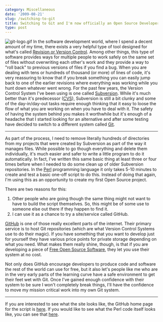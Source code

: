 ```yaml
---
category: Miscellaneous
date: '2009-08-21'
slug: /switching-to-git
title: Switching to Git and I'm now officially an Open Source Developer
type: post
---
```



![git-logo.gif](http://www.alanwsmith.com/blog/wp-content/uploads/2009/08/git-logo.gif)
In the software development world, where I spend a decent amount of
my time, there exists a very helpful type of tool designed for
what's called
[Revision or Version Control](http://en.wikipedia.org/wiki/Version_control_system).
Among other things, this type of software provides ways for
multiple people to work safely on the same set of files without
overwriting each other's work and they provide a way to "roll back"
to previous versions of files if you find a bug. When you are
dealing with tens or hundreds of thousand (or more) of lines of
code, it's very reassuring to know that if you break something you
can easily jump back to one of the earlier revisions where
everything was working while you hunt down whatever went wrong. For
the past few years, the Version Control System I've been using is
one called [Subversion](http://subversion.tigris.org/). While it's
much better than it's predecessor
([CVS](http://en.wikipedia.org/wiki/Concurrent_Versions_System)),
Subversion is still a bit clunky and some of the day-in/day-out
tasks require enough thinking that it easy to loose the flow of
what you are working on when you have to deal with it. The safety
of having the system behind you makes it worthwhile but it's enough
of a headache that I started looking for an alternative and after
some testing have decided to switch to a different system called
[Git](http://git-scm.com/).


* * * * *

As part of the process, I need to remove literally hundreds of
directories from my projects that were created by Subversion as
part of the way it manages files. While possible to go though
everything and delete them individually, it's much easier and safer
to write a little program to do it automatically.
In fact, I've written this same basic thing at least three or four
times before when I needed to do some clean up of older Subversion
repositories. In the [Perl](http://en.wikipedia.org/wiki/Perl)
programming language it only takes 5-10 minutes to create and test
a basic one-off script to do this. Instead of doing that again, I'm
using this as an opportunity to create my first Open Source
project.

There are two reasons for this:

1.  Other people who are going though the same thing might not want
    to have to build the script themselves. So, this might be of some
    use to someone else out there if they happen to find it.
2.  I can use it as a chance to try a site/service called GitHub.

[GitHub](https://github.com/) is one of those really excellent
parts of the internet. Their primary service is to host Git
repositories (which are what Version Control Systems use to do
their magic). If you have something that you want to develop just
for yourself they have various price points for private storage
depending on what you need. What makes them really shine, though,
is that if you are developing a piece of
[Free Open Source Software](http://en.wikipedia.org/wiki/Free_and_open_source_software),
they let you use their system at no cost.

Not only does GitHub encourage developers to produce code and
software the rest of the world can use for free, but it also let's
people like me who are in the very early parts of the learning
curve have a safe environment to get their feet wet with Git. Once
I've gained enough confidence with their system to be sure I won't
completely break things, I'll have the confidence to move my
mission critical work into my own Git system.


* * * * *

If you are interested to see what the site looks like, the GitHub
home page for the script is
[here](http://github.com/StimulatingPixels/remove-svn-dirs/tree/master).
If you would like to see what the Perl code itself looks like, you
can see that
[here](http://github.com/StimulatingPixels/remove-svn-dirs/blob/b2c8a38823b053f001bcb1b5b6ad5ebdf485921a/remove-svn-dirs.pl).